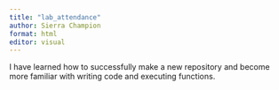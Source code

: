 ```yaml
---
title: "lab_attendance"
author: Sierra Champion
format: html
editor: visual
---
```


I have learned how to successfully make a new repository and become more familiar with writing code and executing functions.

## 
